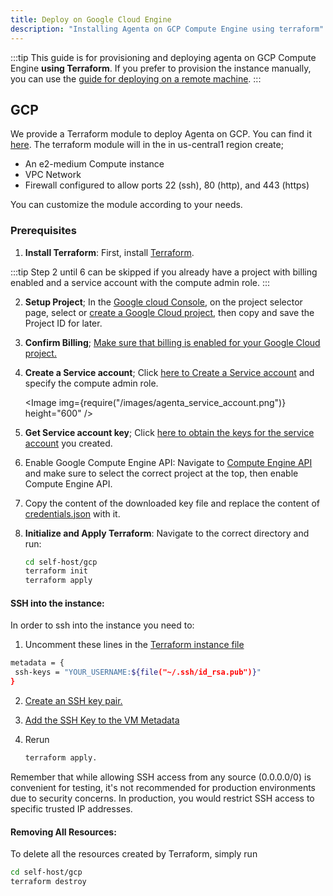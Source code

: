 ```yaml
---
title: Deploy on Google Cloud Engine
description: "Installing Agenta on GCP Compute Engine using terraform"
---
```



:::tip
This guide is for provisioning and deploying agenta on GCP Compute Engine **using Terraform**. If you prefer to provision the instance manually, you can use the [guide for deploying on a remote machine](/self-host/deploy_remotly/host-remotely).
:::

## GCP

We provide a Terraform module to deploy Agenta on GCP. You can find it [here](https://github.com/Agenta-AI/agenta/tree/main/self-host/gcp).
The terraform module will in the in us-central1 region create;

- An e2-medium Compute instance
- VPC Network
- Firewall configured to allow ports 22 (ssh), 80 (http), and 443 (https)

You can customize the module according to your needs.

### Prerequisites

1. **Install Terraform**: First, install [Terraform](https://developer.hashicorp.com/terraform/tutorials/aws-get-started/install-cli).

:::tip
Step 2 until 6 can be skipped if you already have a project with billing enabled and a service account with the compute admin role.
:::

2. **Setup Project**; In the [Google cloud Console](https://console.cloud.google.com), on the project selector page, select or [create a Google Cloud project](https://cloud.google.com/resource-manager/docs/creating-managing-projects), then copy and save the Project ID for later.
3. **Confirm Billing**; [Make sure that billing is enabled for your Google Cloud project.](https://cloud.google.com/billing/docs/how-to/verify-billing-enabled#console)
4. **Create a Service account**; Click [here to Create a Service account](https://cloud.google.com/iam/docs/service-accounts-create) and specify the compute admin role.

   <Image img={require("/images/agenta_service_account.png")} height="600" />

5. **Get Service account key**; Click [here to obtain the keys for the service account](https://console.cloud.google.com/iam-admin/serviceaccounts?walkthrough_id=iam--create-service-account-keys&start_index=1#step_index=1) you created.
6. Enable Google Compute Engine API: Navigate to [Compute Engine API](https://console.cloud.google.com/apis/library/compute.googleapis.com) and make sure to select the correct project at the top, then enable Compute Engine API.

7. Copy the content of the downloaded key file and replace the content of [credentials.json](https://github.com/Agenta-AI/agenta/blob/main/self-host/gcp/credentials.json) with it.
8. **Initialize and Apply Terraform**: Navigate to the correct directory and run:
   ```bash
   cd self-host/gcp
   terraform init
   terraform apply
   ```

#### SSH into the instance:

In order to ssh into the instance you need to:

1. Uncomment these lines in the [Terraform instance file](https://github.com/Agenta-AI/agenta/blob/main/self-host/gcp/agenta-instance.tf)

```bash
metadata = {
 ssh-keys = "YOUR_USERNAME:${file("~/.ssh/id_rsa.pub")}"
}
```

2. [Create an SSH key pair.](https://cloud.google.com/compute/docs/connect/create-ssh-keys)

3. [Add the SSH Key to the VM Metadata](https://cloud.google.com/compute/docs/connect/add-ssh-keys)

4. Rerun
   ```bash
   terraform apply.
   ```

Remember that while allowing SSH access from any source (0.0.0.0/0) is convenient for testing, it's not recommended for production environments due to security concerns. In production, you would restrict SSH access to specific trusted IP addresses.

#### Removing All Resources:

To delete all the resources created by Terraform, simply run

```bash
cd self-host/gcp
terraform destroy
```
